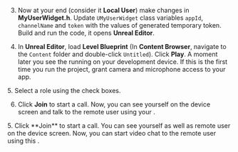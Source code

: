 <PlatformWrapper platform="unreal">

3. Now at your end (consider it **Local User**) make changes in **MyUserWidget.h**. Update `UMyUserWidget` class variables `appId`, `channelName` and `token` with the values of generated temporary token. Build and run the code, it opens **Unreal Editor**.

4. In **Unreal Editor**, load **Level Blueprint** (In **Content Browser**, navigate to the `Content` folder and double-click `Untitled`). Click **Play**. A moment later you see the <Vpl k="CLIENT" /> running on your development device.
   If this is the first time you run the project, grant camera and microphone access to your app.   
   
<ProductWrapper product="interactive-live-streaming">
5. Select a role using the check boxes.

6. Click **Join** to start a call. Now, you can see yourself on the device screen and talk to the remote user using your <Vpl k="CLIENT" />.
</ProductWrapper>

<ProductWrapper product="video-calling">
5. Click **Join** to start a call. You can see yourself as well as remote user on the device screen. Now, you can start video chat to the remote user using this <Vpl k="CLIENT" />.
</ProductWrapper>

</PlatformWrapper>